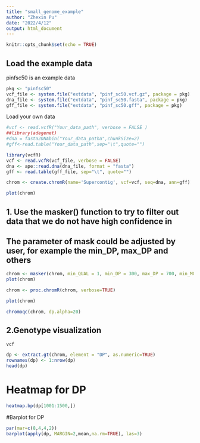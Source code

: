 ---
title: "small_genome_example"
author: "Zhexin Pu"
date: "2022/4/12"
output: html_document
---

```{r setup, include=FALSE}
knitr::opts_chunk$set(echo = TRUE)
```


## Load the example data
pinfsc50 is an example data
```{r}
pkg <- "pinfsc50"
vcf_file <- system.file("extdata", "pinf_sc50.vcf.gz", package = pkg)
dna_file <- system.file("extdata", "pinf_sc50.fasta", package = pkg)
gff_file <- system.file("extdata", "pinf_sc50.gff", package = pkg)
```

Load your own data

```{r}
#vcf <- read.vcfR("Your_data_path", verbose = FALSE )
##library(adegenet)
#dna = fasta2DNAbin("Your_data_patha",chunkSize=2)
#gff<-read.table("Your_data_path",sep="\t",quote="")
```

```{r}
library(vcfR)
vcf <- read.vcfR(vcf_file, verbose = FALSE)
dna <- ape::read.dna(dna_file, format = "fasta")
gff <- read.table(gff_file, sep="\t", quote="")
```

```{r}
chrom <- create.chromR(name='Supercontig', vcf=vcf, seq=dna, ann=gff)
```

```{r}
plot(chrom)
```

## 1. Use the masker() function to try to filter out data that we do not have high confidence in
## The parameter of mask could be adjusted by user, for example the min_DP, max_DP and others
```{r}
chrom <- masker(chrom, min_QUAL = 1, min_DP = 300, max_DP = 700, min_MQ = 59.9,  max_MQ = 60.1)
plot(chrom)
```


```{r}
chrom <- proc.chromR(chrom, verbose=TRUE)
```

```{r}
plot(chrom)
```

```{r}
chromoqc(chrom, dp.alpha=20)
```

## 2.Genotype visualization
```{r}
vcf
```


```{r}
dp <- extract.gt(chrom, element = "DP", as.numeric=TRUE)
rownames(dp) <- 1:nrow(dp)
head(dp)
```
# Heatmap for DP
```{r}
heatmap.bp(dp[1001:1500,])
```

#Barplot for DP
```{r}
par(mar=c(8,4,4,2))
barplot(apply(dp, MARGIN=2,mean,na.rm=TRUE), las=3)
```


